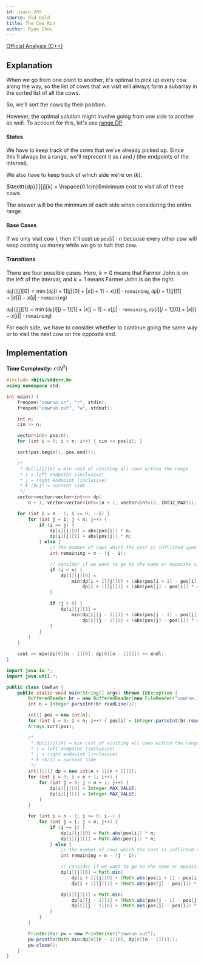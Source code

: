 ```yaml
---
id: usaco-265
source: Old Gold
title: The Cow Run
author: Ryan Chou
---
```


[Official Analysis (C++)](http://www.usaco.org/current/data/sol_cowrun_mar13.html)

## Explanation

When we go from one point to another, it's optimal to pick up every cow along the way, so the list of cows that we visit will always form a subarray in the sorted list of all the cows.

So, we'll sort the cows by their position.

However, the optimal solution might involve going from one side to another as well. To account for this, let's use [range DP](/gold/dp-ranges).

#### States

We have to keep track of the cows that we've already picked up. Since this'll always be a range, we'll represent it as $i$ and $j$ (the endpoints of the interval).

We also have to keep track of which side we're on ($k$).

$\texttt{dp}[i][j][k] = \hspace{0.1cm}$minimum cost to visit all of these cows.

The answer will be the minimum of each side when considering the entire range.

#### Base Cases

If we only visit cow $i$, then it'll cost us $\texttt{pos}[i] \cdot n$ because every other cow will keep costing us money while we go to halt that cow.

#### Transitions

There are four possible cases. Here, $k=0$ means that Farmer John is on the left of the interval, and $k=1$ means Farmer John is on the right.

$\texttt{dp}[i][j][0] = \min(\texttt{dp}[i + 1][j][0] + |x[i + 1] - x[i]| \cdot \texttt{remaining}, \texttt{dp}[i + 1][j][1] + |x[i] - x[ij| \cdot \texttt{remaining})$

$\texttt{dp}[i][j][1] = \min(\texttt{dp}[i][j - 1][1] + |x[j - 1] - x[j]| \cdot \texttt{remaining}, \texttt{dp}[i][j - 1][0] + |x[i] - x[j]| \cdot \texttt{remaining})$

For each side, we have to consider whether to continue going the same way or to visit the next cow on the opposite end.

## Implementation

**Time Complexity:** $\mathcal{O}(N^2)$

<LanguageSection>
<CPPSection>

```cpp
#include <bits/stdc++.h>
using namespace std;

int main() {
	freopen("cowrun.in", "r", stdin);
	freopen("cowrun.out", "w", stdout);

	int n;
	cin >> n;

	vector<int> pos(n);
	for (int i = 0; i < n; i++) { cin >> pos[i]; }

	sort(pos.begin(), pos.end());

	/*
	 * dp[i][j][k] = min cost of visiting all cows within the range
	 * i = left endpoint (inclusive)
	 * j = right endpoint (inclusive)
	 * k (0/1) = current side
	 */
	vector<vector<vector<int>>> dp(
	    n + 1, vector<vector<int>>(n + 1, vector<int>(2, INT32_MAX)));

	for (int i = n - 1; i >= 0; --i) {
		for (int j = i; j < n; j++) {
			if (i == j) {
				dp[i][j][0] = abs(pos[i]) * n;
				dp[i][j][1] = abs(pos[j]) * n;
			} else {
				// the number of cows which the cost is inflicted upon
				int remaining = n - (j - i);

				// consider if we want to go to the same or opposite side
				if (i < n) {
					dp[i][j][0] =
					    min(dp[i + 1][j][0] + (abs(pos[i + 1] - pos[i]) * remaining),
					        dp[i + 1][j][1] + (abs(pos[j] - pos[i]) * remaining));
				}

				if (j > 0) {
					dp[i][j][1] =
					    min(dp[i][j - 1][1] + (abs(pos[j - 1] - pos[j]) * remaining),
					        dp[i][j - 1][0] + (abs(pos[j] - pos[i]) * remaining));
				}
			}
		}
	}

	cout << min(dp[0][n - 1][0], dp[0][n - 1][1]) << endl;
}
```

</CPPSection>

<JavaSection>

```java
import java.io.*;
import java.util.*;

public class CowRun {
	public static void main(String[] args) throws IOException {
		BufferedReader br = new BufferedReader(new FileReader("cowrun.in"));
		int n = Integer.parseInt(br.readLine());

		int[] pos = new int[n];
		for (int i = 0; i < n; i++) { pos[i] = Integer.parseInt(br.readLine()); }
		Arrays.sort(pos);

		/*
		 * dp[i][j][k] = min cost of visiting all cows within the range
		 * i = left endpoint (inclusive)
		 * j = right endpoint (inclusive)
		 * k (0/1) = current side
		 */
		int[][][] dp = new int[n + 1][n + 1][2];
		for (int i = 0; i < n + 1; i++) {
			for (int j = 0; j < n + 1; j++) {
				dp[i][j][0] = Integer.MAX_VALUE;
				dp[i][j][1] = Integer.MAX_VALUE;
			}
		}

		for (int i = n - 1; i >= 0; i--) {
			for (int j = i; j < n; j++) {
				if (i == j) {
					dp[i][j][0] = Math.abs(pos[i]) * n;
					dp[i][j][1] = Math.abs(pos[j]) * n;
				} else {
					// the number of cows which the cost is inflicted upon
					int remaining = n - (j - i);

					// consider if we want to go to the same or opposite side
					dp[i][j][0] = Math.min(
					    dp[i + 1][j][0] + (Math.abs(pos[i + 1] - pos[i]) * remaining),
					    dp[i + 1][j][1] + (Math.abs(pos[j] - pos[i]) * remaining));

					dp[i][j][1] = Math.min(
					    dp[i][j - 1][1] + (Math.abs(pos[j - 1] - pos[j]) * remaining),
					    dp[i][j - 1][0] + (Math.abs(pos[j] - pos[i]) * remaining));
				}
			}
		}

		PrintWriter pw = new PrintWriter("cowrun.out");
		pw.println(Math.min(dp[0][n - 1][0], dp[0][n - 1][1]));
		pw.close();
	}
}
```

</JavaSection>
</LanguageSection>
